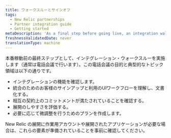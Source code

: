 ```yaml
---
title: ウォークスルーとサインオフ
tags:
  - New Relic partnerships
  - Partner integration guide
  - Getting started
metaDescription: 'As a final step before going live, an integration walkthrough for New Relic partners will be performed (typically via conference call).'
freshnessValidatedDate: never
translationType: machine
---
```


本番稼動前の最終ステップとして、インテグレーション・ウォークスルーを実施します（通常は電話会議で行います）。この電話会議の目的と典型的なトピック領域は以下の通りです。

* インテグレーションの機能を確認します。
* 統合のためのお客様のサインアップと利用のUIワークフローを理解し、文書化する。
* 相互の契約上のコミットメントが満たされていることを確認する。
* 展開のしやすさを評価する。
* 必要に応じて微調整を行うためのプランを作成します。

New Relic の展開に作業用アカウントや展開されたアプリケーションが必要な場合は、これらの要素が準備されていることを事前に確認してください。